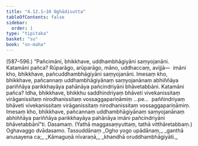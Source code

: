 ```yaml
---
title: "4.12.1–10 Oghādisutta"
tableOfContents: false
sidebar:
  order: 1
type: "tipitaka"
basket: "su"
book: "sn-maha"
---
```



<DynamicBreadcrumb />

<Paragraph type="center" book="sn-maha">
(587–596.)
</Paragraph>

<Paragraph number="1267" book="sn-maha">
“Pañcimāni, bhikkhave, uddhambhāgiyāni saṃyojanāni. Katamāni pañca? Rūparāgo, arūparāgo, māno, uddhaccaṃ, avijjā—  imāni kho, bhikkhave, pañcuddhambhāgiyāni saṃyojanāni. Imesaṃ kho, bhikkhave, pañcannaṃ uddhambhāgiyānaṃ saṃyojanānaṃ abhiññāya pariññāya parikkhayāya pahānāya pañcindriyāni bhāvetabbāni. Katamāni pañca? Idha, bhikkhave, bhikkhu saddhindriyaṃ bhāveti vivekanissitaṃ virāganissitaṃ nirodhanissitaṃ vossaggapariṇāmiṃ …pe…  paññindriyaṃ bhāveti vivekanissitaṃ virāganissitaṃ nirodhanissitaṃ vossaggapariṇāmiṃ. Imesaṃ kho, bhikkhave, pañcannaṃ uddhambhāgiyānaṃ saṃyojanānaṃ abhiññāya pariññāya parikkhayāya pahānāya imāni pañcindriyāni bhāvetabbānī”ti.

</Paragraph>

<Paragraph number="1268" type="center" book="sn-maha">
Dasamaṃ.



</Paragraph>

<Paragraph number="1269" type="center" book="sn-maha">
(Yathā maggasaṃyuttaṃ, tathā vitthāretabbaṃ.)



</Paragraph>

<Paragraph number="1270" type="center" book="sn-maha">
Oghavaggo dvādasamo.



</Paragraph>

<Paragraph number="1271" type="center" book="sn-maha">
Tassuddānaṃ


</Paragraph>

<Paragraph number="1272" type="verses" book="sn-maha">
_Ogho yogo upādānaṃ,_  
_ganthā anusayena ca;_  
_Kāmaguṇā nīvaraṇā,_  
_khandhā oruddhambhāgiyāti._
</Paragraph>